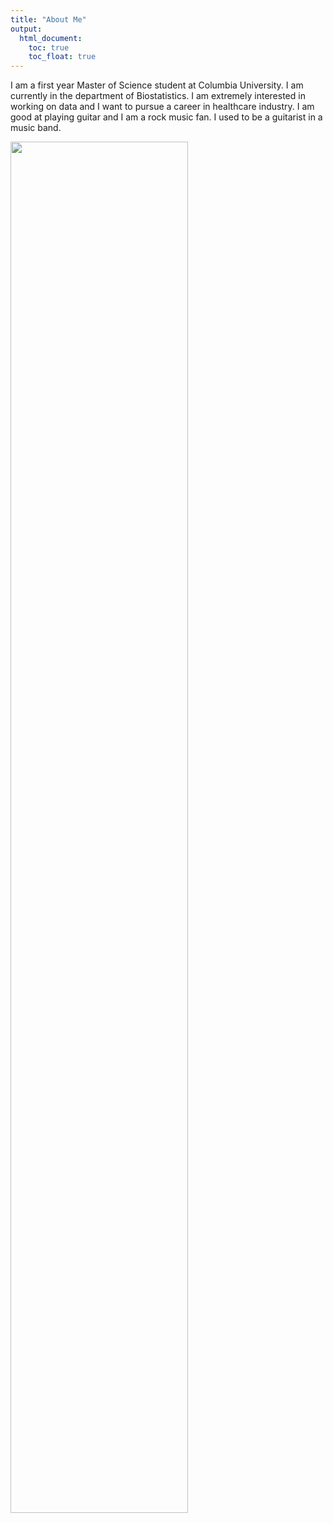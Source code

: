 ```yaml
---
title: "About Me"
output: 
  html_document:
    toc: true
    toc_float: true
---
```


I am a first year Master of Science student at Columbia University. I am currently in the department of Biostatistics. I am extremely interested in working on data and I want to pursue a career in healthcare industry. I am good at playing guitar and I am a rock music fan. I used to be a guitarist in a music band.

<img src="images/Performance.jpg" style="width:75%"/>
